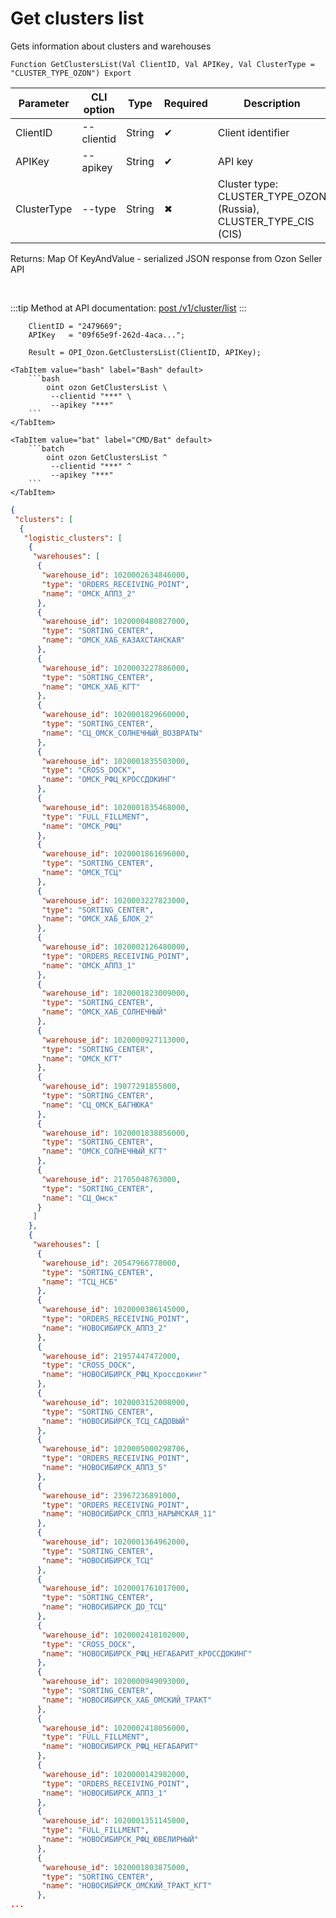 ﻿---
sidebar_position: 1
description: Get clusters list and other functions to work with Ozon in the Open Integration Package, a free open-source integration library for 1C:Enterprise 8, OneScript and CLI
keywords: [1C, 1С, 1С:Enterprise, 1С:Enterprise 8.3, API, Integration, Services, Exchange, OneScript, CLI, Ozon]
---


# Get clusters list
 Gets information about clusters and warehouses



`Function GetClustersList(Val ClientID, Val APIKey, Val ClusterType = "CLUSTER_TYPE_OZON") Export`

  | Parameter | CLI option | Type | Required | Description |
  |-|-|-|-|-|
  | ClientID | --clientid | String | &#x2714; | Client identifier |
  | APIKey | --apikey | String | &#x2714; | API key |
  | ClusterType | --type | String | &#x2716; | Cluster type: CLUSTER_TYPE_OZON (Russia), CLUSTER_TYPE_CIS (CIS) |

  
  Returns:  Map Of KeyAndValue - serialized JSON response from Ozon Seller API

<br/>

:::tip
Method at API documentation: [post /v1/cluster/list](https://docs.ozon.ru/api/seller/#operation/SupplyDraftAPI_DraftClusterList)
:::
<br/>


```bsl title="1C:Enterprise/OneScript code example"
    ClientID = "2479669";
    APIKey   = "09f65e9f-262d-4aca...";

    Result = OPI_Ozon.GetClustersList(ClientID, APIKey);
```
 

 <Tabs>
  
    <TabItem value="bash" label="Bash" default>
        ```bash
            oint ozon GetClustersList \
             --clientid "***" \
             --apikey "***"
        ```
    </TabItem>
  
    <TabItem value="bat" label="CMD/Bat" default>
        ```batch
            oint ozon GetClustersList ^
             --clientid "***" ^
             --apikey "***"
        ```
    </TabItem>
</Tabs>


```json title="Result"
{
 "clusters": [
  {
   "logistic_clusters": [
    {
     "warehouses": [
      {
       "warehouse_id": 1020002634846000,
       "type": "ORDERS_RECEIVING_POINT",
       "name": "ОМСК_АППЗ_2"
      },
      {
       "warehouse_id": 1020000480827000,
       "type": "SORTING_CENTER",
       "name": "ОМСК_ХАБ_КАЗАХСТАНСКАЯ"
      },
      {
       "warehouse_id": 1020003227886000,
       "type": "SORTING_CENTER",
       "name": "ОМСК_ХАБ_КГТ"
      },
      {
       "warehouse_id": 1020001829660000,
       "type": "SORTING_CENTER",
       "name": "СЦ_ОМСК_СОЛНЕЧНЫЙ_ВОЗВРАТЫ"
      },
      {
       "warehouse_id": 1020001835503000,
       "type": "CROSS_DOCK",
       "name": "ОМСК_РФЦ_КРОССДОКИНГ"
      },
      {
       "warehouse_id": 1020001835468000,
       "type": "FULL_FILLMENT",
       "name": "ОМСК_РФЦ"
      },
      {
       "warehouse_id": 1020001861696000,
       "type": "SORTING_CENTER",
       "name": "ОМСК_ТСЦ"
      },
      {
       "warehouse_id": 1020003227823000,
       "type": "SORTING_CENTER",
       "name": "ОМСК_ХАБ_БЛОК_2"
      },
      {
       "warehouse_id": 1020002126480000,
       "type": "ORDERS_RECEIVING_POINT",
       "name": "ОМСК_АППЗ_1"
      },
      {
       "warehouse_id": 1020001823009000,
       "type": "SORTING_CENTER",
       "name": "ОМСК_ХАБ_СОЛНЕЧНЫЙ"
      },
      {
       "warehouse_id": 1020000927113000,
       "type": "SORTING_CENTER",
       "name": "ОМСК_КГТ"
      },
      {
       "warehouse_id": 19077291855000,
       "type": "SORTING_CENTER",
       "name": "СЦ_ОМСК_БАГНЮКА"
      },
      {
       "warehouse_id": 1020001838856000,
       "type": "SORTING_CENTER",
       "name": "ОМСК_СОЛНЕЧНЫЙ_КГТ"
      },
      {
       "warehouse_id": 21705048763000,
       "type": "SORTING_CENTER",
       "name": "СЦ_Омск"
      }
     ]
    },
    {
     "warehouses": [
      {
       "warehouse_id": 20547966778000,
       "type": "SORTING_CENTER",
       "name": "ТСЦ_НСБ"
      },
      {
       "warehouse_id": 1020000386145000,
       "type": "ORDERS_RECEIVING_POINT",
       "name": "НОВОСИБИРСК_АППЗ_2"
      },
      {
       "warehouse_id": 21957447472000,
       "type": "CROSS_DOCK",
       "name": "НОВОСИБИРСК_РФЦ_Кроссдокинг"
      },
      {
       "warehouse_id": 1020003152008000,
       "type": "SORTING_CENTER",
       "name": "НОВОСИБИРСК_ТСЦ_САДОВЫЙ"
      },
      {
       "warehouse_id": 1020005000298706,
       "type": "ORDERS_RECEIVING_POINT",
       "name": "НОВОСИБИРСК_АППЗ_5"
      },
      {
       "warehouse_id": 23967236891000,
       "type": "ORDERS_RECEIVING_POINT",
       "name": "НОВОСИБИРСК_СППЗ_НАРЫМСКАЯ_11"
      },
      {
       "warehouse_id": 1020001364962000,
       "type": "SORTING_CENTER",
       "name": "НОВОСИБИРСК_ТСЦ"
      },
      {
       "warehouse_id": 1020001761017000,
       "type": "SORTING_CENTER",
       "name": "НОВОСИБИРСК_ДО_ТСЦ"
      },
      {
       "warehouse_id": 1020002418102000,
       "type": "CROSS_DOCK",
       "name": "НОВОСИБИРСК_РФЦ_НЕГАБАРИТ_КРОССДОКИНГ"
      },
      {
       "warehouse_id": 1020000949093000,
       "type": "SORTING_CENTER",
       "name": "НОВОСИБИРСК_ХАБ_ОМСКИЙ_ТРАКТ"
      },
      {
       "warehouse_id": 1020002418056000,
       "type": "FULL_FILLMENT",
       "name": "НОВОСИБИРСК_РФЦ_НЕГАБАРИТ"
      },
      {
       "warehouse_id": 1020000142982000,
       "type": "ORDERS_RECEIVING_POINT",
       "name": "НОВОСИБИРСК_АППЗ_1"
      },
      {
       "warehouse_id": 1020001351145000,
       "type": "FULL_FILLMENT",
       "name": "НОВОСИБИРСК_РФЦ_ЮВЕЛИРНЫЙ"
      },
      {
       "warehouse_id": 1020001803875000,
       "type": "SORTING_CENTER",
       "name": "НОВОСИБИРСК_ОМСКИЙ_ТРАКТ_КГТ"
      },
...
```

